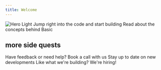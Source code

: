 ```yaml
---
title: Welcome
---
```


<Frame>
<img
  className="block"
  src="/images/hero_intro.png"
  alt="Hero Light"
/>
</Frame>


<CardGroup cols={2}>
  <Card
    title="Quickstart"
    icon="code"
    href="/quickstart/creating-project"
  >
    Jump right into the code and start building
  </Card>
  <Card
    title="Learn More"
    icon="book"
    href="/start/overview"
  >
    Read about the concepts behind Basic
  </Card>
</CardGroup>

## more side quests

<CardGroup cols={3}>
  <Card
    title="Book a call"
    icon="phone"
    href="https://cal.com/basic"
  >
    Have feedback or need help? Book a call with us
  </Card>
  <Card
    title="Follow us on Twitter"
    icon="twitter"
    href="https://twitter.com/basic_db"
  >
    Stay up to date on new developments
  </Card>
  <Card
    title="Join the team"
    icon="heart"
    href="https://basic.tech/careers"
  >
    Like what we're building? We're hiring! 
  </Card>
</CardGroup>
